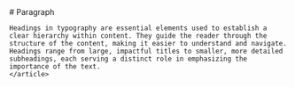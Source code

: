 
<Meta title="Typography / Paragraph" />

<Unstyled>
  <article className="prose max-w-none">
    # Paragraph
    
    Headings in typography are essential elements used to establish a clear hierarchy within content. They guide the reader through the structure of the content, making it easier to understand and navigate. Headings range from large, impactful titles to smaller, more detailed subheadings, each serving a distinct role in emphasizing the importance of the text.
    </article>
</Unstyled>